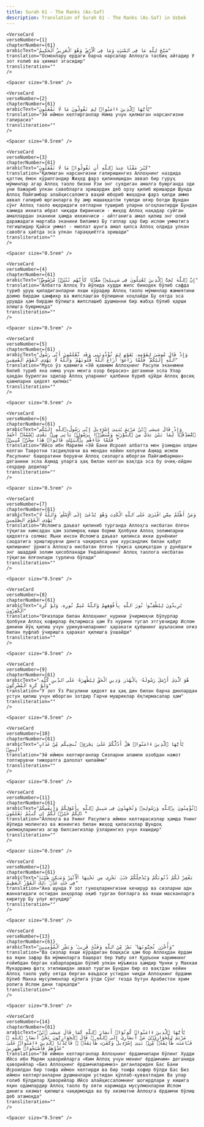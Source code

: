 ```yaml
---
title: Surah 61 - The Ranks (As-Saf)  
description: Translation of Surah 61 - The Ranks (As-Saf) in Uzbek
---
```







    <VerseCard 
    verseNumber={1}
    chapterNumber={61}
    arabicText="سَبَّحَ لِلَّهِ مَا فِى ٱلسَّمَٰوَٰتِ وَمَا فِى ٱلْأَرْضِ ۖ وَهُوَ ٱلْعَزِيزُ ٱلْحَكِيمُ"
    translation="Осмонлару ердаги барча нарсалар Аллоҳга тасбиҳ айтадир У зот ғолиб ва ҳикмат эгасидир"
    transliteration=""
    />

    <Spacer size="0.5rem" />
                
    <VerseCard 
    verseNumber={2}
    chapterNumber={61}
    arabicText="يَٰٓأَيُّهَا ٱلَّذِينَ ءَامَنُوا۟ لِمَ تَقُولُونَ مَا لَا تَفْعَلُونَ"
    translation="Эй иймон келтирганлар Нима учун қилмаган нарсангизни гапирасиз"
    transliteration=""
    />

    <Spacer size="0.5rem" />
                
    <VerseCard 
    verseNumber={3}
    chapterNumber={61}
    arabicText="كَبُرَ مَقْتًا عِندَ ٱللَّهِ أَن تَقُولُوا۟ مَا لَا تَفْعَلُونَ"
    translation="Қилмаган нарсангизни гапиришингиз Аллоҳнинг наздида қаттиқ ёмон кўрилгандир Жиҳод фарз қилинишидан аввал бир гуруҳ мўминлар агар Аллоҳ таоло бизни Ўзи энг суядиган амалга буюрганда эди уни бажариб улкан савобларга эришардик деб орзу қилиб юришарди Шунда Аллоҳ Пайғамбар алайҳиссаломга ваҳий юбориб жиҳодни фарз қилди аммо аввал гапириб юрганларга бу амр машаққатли туюлди оғир ботди Шундан сўнг Аллоҳ таоло юқоридаги оятларни тушириб уларни огоҳлантирди Бундан камида иккита ибрат чиқади биринчиси - жиҳод Аллоҳ нақадар суйган амаллардан эканини ҳамда иккинчиси - айтганига амал қилиш энг олий даражадаги мартаба эканини биламиз Бу гаплар ҳар бир ислом умматига тегишлидир Қайси уммат - миллат шунга амал қилса Аллоҳ олдида улкан савобга ҳаётда эса улкан тараққиётга эришади"
    transliteration=""
    />

    <Spacer size="0.5rem" />
                
    <VerseCard 
    verseNumber={4}
    chapterNumber={61}
    arabicText="إِنَّ ٱللَّهَ يُحِبُّ ٱلَّذِينَ يُقَٰتِلُونَ فِى سَبِيلِهِۦ صَفًّۭا كَأَنَّهُم بُنْيَٰنٌۭ مَّرْصُوصٌۭ"
    translation="Албатта Аллоҳ Ўз йўлида худди жипс бинодек бўлиб сафда туриб уруш қиладиганларни яхши кўрадир Аллоҳ таоло мўминлар жамиятини доимо бирдам ҳамфикр ва жипслашган бўлишини хоҳлайди Бу оятда эса урушда ҳам бирдам бўлишга жипслашиб душманни бир жабҳа бўлиб қарши олишга буюрмоқда"
    transliteration=""
    />

    <Spacer size="0.5rem" />
                
    <VerseCard 
    verseNumber={5}
    chapterNumber={61}
    arabicText="وَإِذْ قَالَ مُوسَىٰ لِقَوْمِهِۦ يَٰقَوْمِ لِمَ تُؤْذُونَنِى وَقَد تَّعْلَمُونَ أَنِّى رَسُولُ ٱللَّهِ إِلَيْكُمْ ۖ فَلَمَّا زَاغُوٓا۟ أَزَاغَ ٱللَّهُ قُلُوبَهُمْ ۚ وَٱللَّهُ لَا يَهْدِى ٱلْقَوْمَ ٱلْفَٰسِقِينَ"
    translation="Мусо ўз қавмига «Эй қавмим Аллоҳнинг Расули эканимни билиб туриб яна нима учун менга озор берасиз» деганини эсла Улар ҳақдан бурилган эдилар Аллоҳ уларнинг қалбини буриб қўйди Аллоҳ фосиқ қавмларни ҳидоят қилмас"
    transliteration=""
    />

    <Spacer size="0.5rem" />
                
    <VerseCard 
    verseNumber={6}
    chapterNumber={61}
    arabicText="وَإِذْ قَالَ عِيسَى ٱبْنُ مَرْيَمَ يَٰبَنِىٓ إِسْرَٰٓءِيلَ إِنِّى رَسُولُ ٱللَّهِ إِلَيْكُم مُّصَدِّقًۭا لِّمَا بَيْنَ يَدَىَّ مِنَ ٱلتَّوْرَىٰةِ وَمُبَشِّرًۢا بِرَسُولٍۢ يَأْتِى مِنۢ بَعْدِى ٱسْمُهُۥٓ أَحْمَدُ ۖ فَلَمَّا جَآءَهُم بِٱلْبَيِّنَٰتِ قَالُوا۟ هَٰذَا سِحْرٌۭ مُّبِينٌۭ"
    translation="Ийсо ибн Мариям «Эй Бани Исроил албатта мен ўзимдан олдин келган Тавротни тасдиқловчи ва мендан кейин келувчи Аҳмад исмли Расулнинг башоратини берувчи Аллоҳ сизларга юборган Пайғамбарман» деганини эсла Аҳмад уларга ҳақ билан келган вақтда эса бу очиқ-ойдин сеҳрдир дедилар"
    transliteration=""
    />

    <Spacer size="0.5rem" />
                
    <VerseCard 
    verseNumber={7}
    chapterNumber={61}
    arabicText="وَمَنْ أَظْلَمُ مِمَّنِ ٱفْتَرَىٰ عَلَى ٱللَّهِ ٱلْكَذِبَ وَهُوَ يُدْعَىٰٓ إِلَى ٱلْإِسْلَٰمِ ۚ وَٱللَّهُ لَا يَهْدِى ٱلْقَوْمَ ٱلظَّٰلِمِينَ"
    translation="Исломга даъват қилиниб турганда Аллоҳга нисбатан ёлғон тўқиган кимсадан ҳам золимроқ киши борми Ҳолбуки Аллоҳ золимларни ҳидоятга солмас Яъни инсон Исломга даъват қилинса икки дунёнинг саодатига эриштирувчи динга чақирилса уни хурсандлик билан қабул қилишнинг ўрнига Аллоҳга нисбатан ёлғон тўқиса ҳақиқатдан у дунёдаги энг ашаддий золим ҳисобланади Ундайларнинг Аллоҳ таолога нисбатан тўқиган ёлғонлари турлича бўлади"
    transliteration=""
    />

    <Spacer size="0.5rem" />
                
    <VerseCard 
    verseNumber={8}
    chapterNumber={61}
    arabicText="يُرِيدُونَ لِيُطْفِـُٔوا۟ نُورَ ٱللَّهِ بِأَفْوَٰهِهِمْ وَٱللَّهُ مُتِمُّ نُورِهِۦ وَلَوْ كَرِهَ ٱلْكَٰفِرُونَ"
    translation="Оғизлари билан Аллоҳнинг нурини ўчирмоқчи бўлурлар Ҳолбуки Аллоҳ кофирлар ёқтирмаса ҳам Ўз нурини тугал этгувчидир Ислом динини йўқ қилиш учун уринувчиларнинг ҳаракати қуёшнинг шуъласини оғиз билан пуфлаб ўчиришга ҳаракат қилишга ўхшайди"
    transliteration=""
    />

    <Spacer size="0.5rem" />
                
    <VerseCard 
    verseNumber={9}
    chapterNumber={61}
    arabicText="هُوَ ٱلَّذِىٓ أَرْسَلَ رَسُولَهُۥ بِٱلْهُدَىٰ وَدِينِ ٱلْحَقِّ لِيُظْهِرَهُۥ عَلَى ٱلدِّينِ كُلِّهِۦ وَلَوْ كَرِهَ ٱلْمُشْرِكُونَ"
    translation="У зот Ўз Расулини ҳидоят ва ҳақ дин билан барча динлардан устун қилиш учун юборган зотдир Гарчи мушриклар ёқтирмасалар ҳам"
    transliteration=""
    />

    <Spacer size="0.5rem" />
                
    <VerseCard 
    verseNumber={10}
    chapterNumber={61}
    arabicText="يَٰٓأَيُّهَا ٱلَّذِينَ ءَامَنُوا۟ هَلْ أَدُلُّكُمْ عَلَىٰ تِجَٰرَةٍۢ تُنجِيكُم مِّنْ عَذَابٍ أَلِيمٍۢ"
    translation="Эй иймон келтирганлар Сизларни аламли азобдан нажот топтирувчи тижоратга далолат қилайми"
    transliteration=""
    />

    <Spacer size="0.5rem" />
                
    <VerseCard 
    verseNumber={11}
    chapterNumber={61}
    arabicText="تُؤْمِنُونَ بِٱللَّهِ وَرَسُولِهِۦ وَتُجَٰهِدُونَ فِى سَبِيلِ ٱللَّهِ بِأَمْوَٰلِكُمْ وَأَنفُسِكُمْ ۚ ذَٰلِكُمْ خَيْرٌۭ لَّكُمْ إِن كُنتُمْ تَعْلَمُونَ"
    translation="Аллоҳга ва Унинг Расулига иймон келтирасизлар ҳамда Унинг йўлида молингиз ва жонингиз билан жиҳод қиласизлар Шундоқ қилмоқларингиз агар билсангизлар ўзларингиз учун яхшидир"
    transliteration=""
    />

    <Spacer size="0.5rem" />
                
    <VerseCard 
    verseNumber={12}
    chapterNumber={61}
    arabicText="يَغْفِرْ لَكُمْ ذُنُوبَكُمْ وَيُدْخِلْكُمْ جَنَّٰتٍۢ تَجْرِى مِن تَحْتِهَا ٱلْأَنْهَٰرُ وَمَسَٰكِنَ طَيِّبَةًۭ فِى جَنَّٰتِ عَدْنٍۢ ۚ ذَٰلِكَ ٱلْفَوْزُ ٱلْعَظِيمُ"
    translation="Ана шунда У зот гуноҳларингизни кечирур ва сизларни адн жаннатидаги остидан анҳорлар оқиб турган боғларга ва яхши масканларга киритур Бу улуғ ютуқдир"
    transliteration=""
    />

    <Spacer size="0.5rem" />
                
    <VerseCard 
    verseNumber={13}
    chapterNumber={61}
    arabicText="وَأُخْرَىٰ تُحِبُّونَهَا ۖ نَصْرٌۭ مِّنَ ٱللَّهِ وَفَتْحٌۭ قَرِيبٌۭ ۗ وَبَشِّرِ ٱلْمُؤْمِنِينَ"
    translation="Ва сизлар яхши кўрадиган бошқаси ҳам бор Аллоҳдан ёрдам ва яқин зафар Ва мўминларга башорат бер Ушбу оят Қуръони каримнинг ғойибдан берган хабарларидан бўлиб улкан мўъжиза ҳамдир Чунки у Маккаи Мукаррама фатҳ этилишидан аввал тушган Бундан бир оз вақтдан кейин Аллоҳ таоло ушбу оятда берган ваъдаси устидан чиқди Аллоҳнинг ёрдами бўлиб Макка мусулмонлар қўлига ўтди Сўнг тезда бутун Арабистон ярим ролига Ислом дини тарқалди"
    transliteration=""
    />

    <Spacer size="0.5rem" />
                
    <VerseCard 
    verseNumber={14}
    chapterNumber={61}
    arabicText="يَٰٓأَيُّهَا ٱلَّذِينَ ءَامَنُوا۟ كُونُوٓا۟ أَنصَارَ ٱللَّهِ كَمَا قَالَ عِيسَى ٱبْنُ مَرْيَمَ لِلْحَوَارِيِّۦنَ مَنْ أَنصَارِىٓ إِلَى ٱللَّهِ ۖ قَالَ ٱلْحَوَارِيُّونَ نَحْنُ أَنصَارُ ٱللَّهِ ۖ فَـَٔامَنَت طَّآئِفَةٌۭ مِّنۢ بَنِىٓ إِسْرَٰٓءِيلَ وَكَفَرَت طَّآئِفَةٌۭ ۖ فَأَيَّدْنَا ٱلَّذِينَ ءَامَنُوا۟ عَلَىٰ عَدُوِّهِمْ فَأَصْبَحُوا۟ ظَٰهِرِينَ"
    translation="Эй иймон келтирганлар Аллоҳнинг ёрдамчилари бўлинг Худди Ийсо ибн Марям ҳаворийларга «Ким Аллоҳ учун менинг ёрдамчим» деганида ҳаворийлар «Биз Аллоҳнинг ёрдамчиларимиз» деганларидек Бас Бани Исроилдан бир тоифа иймон келтирди ва бир тоифа кофир бўлди Бас Биз иймон келтирганларни душманлари устидан қўллаб-қувватладик Ва улар ғолиб бўлдилар Ҳаворийлар Ийсо алайҳиссаломнинг шогирдлари у кишига яқин одамлардир Аллоҳ таоло бу ояти каримада мусулмонларни Ислом динига хизмат қилишга чақирмоқда ва бу хизматни Аллоҳга ёрдамчи бўлиш деб атамоқда"
    transliteration=""
    />

    <Spacer size="0.5rem" />
                
